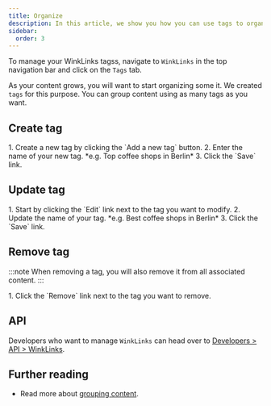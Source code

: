 ```yaml
---
title: Organize
description: In this article, we show you how you can use tags to organize your content.
sidebar:
  order: 3
---
```



To manage your WinkLinks tagss, navigate to `WinkLinks` in the top navigation bar and click on the `Tags` tab.

As your content grows, you will want to start organizing some it. We created `tags` for this purpose. You can group content using as many tags as you want.

## Create tag

<Steps>
1. Create a new tag by clicking the `Add a new tag` button.
2. Enter the name of your new tag. *e.g. Top coffee shops in Berlin*
3. Click the `Save` link.
</Steps>

## Update tag

<Steps>
1. Start by clicking the `Edit` link next to the tag you want to modify.
2. Update the name of your tag. *e.g. Best coffee shops in Berlin*
3. Click the `Save` link.
</Steps>

## Remove tag

:::note
When removing a tag, you will also remove it from all associated content.
:::

<Steps>
1. Click the `Remove` link next to the tag you want to remove.
</Steps>

## API

Developers who want to manage `WinkLinks` can head over to [Developers > API > WinkLinks](/developers/apis/#winklinks-api).

## Further reading

- Read more about [grouping content](/link-manager/content#grouping-content).
